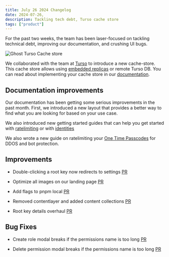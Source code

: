 ```yaml
---
title: July 26 2024 Changelog
date: 2024-07-26,
description: Tackling tech debt, Turso cache store
tags: ["product"]
---
```


For the past two weeks, the team has been laser-focused on tackling technical debt, improving our documentation, and crushing UI bugs.


![Ghost Turso Cache store](/images/changelog/2024-07-26/ghost-turso.jpeg)

We collaborated with the team at [Turso](https://turso.tech) to introduce a new cache-store. This cache store allows using [embedded replicas](https://docs.turso.tech/features/embedded-replicas/introduction) or remote Turso DB. You can read about implementing your cache store in our [documentation](https://www.ghost.com/docs/libraries/ts/cache/overview#libsql-turso).

## Documentation improvements

Our documentation has been getting some serious improvements in the past month. First, we introduced a new layout that provides a better way to find what you are looking for based on your use case.

We also introduced new getting started guides that can help you get started with [ratelimiting](https://www.ghost.com/docs/quickstart/ratelimiting/nextjs) or with [identities](https://www.ghost.com/docs/quickstart/identities/shared-ratelimits)

We also wrote a new guide on ratelimiting your [One Time Passcodes](https://www.ghost.com/blog/ratelimiting-otp) for DDOS and bot protection.

## Improvements

- Double-clicking a root key now redirects to settings [PR](https://github.com/getghost/ghost/pull/1962)

- Optimize all images on our landing page [PR](https://github.com/getghost/ghost/pull/1946)

- Add flags to pnpm local [PR](https://github.com/getghost/ghost/pull/1943)

- Removed contentlayer and added content collections [PR](https://github.com/getghost/ghost/pull/1935)

- Root key details overhaul [PR](https://github.com/getghost/ghost/pull/1931)

## Bug Fixes

- Create role modal breaks if the permissions name is too long [PR](https://github.com/getghost/ghost/pull/1978)

- Delete permission modal breaks if the permissions name is too long [PR](https://github.com/getghost/ghost/pull/1977/)
